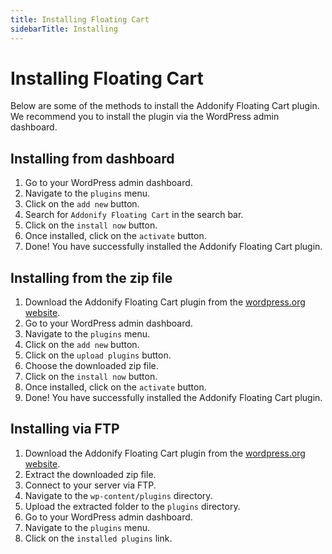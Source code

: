 ```yaml
---
title: Installing Floating Cart
sidebarTitle: Installing
---
```


# Installing Floating Cart

Below are some of the methods to install the Addonify Floating Cart plugin. We recommend you to install the plugin via the WordPress admin dashboard.

## Installing from dashboard

1. Go to your WordPress admin dashboard.
2. Navigate to the `plugins` menu.
3. Click on the `add new` button.
4. Search for `Addonify Floating Cart` in the search bar.
5. Click on the `install now` button.
6. Once installed, click on the `activate` button.
7. Done! You have successfully installed the Addonify Floating Cart plugin.

## Installing from the zip file

1. Download the Addonify Floating Cart plugin from the [wordpress.org website](https://wordpress.org/plugins/addonify-floating-cart/).
2. Go to your WordPress admin dashboard.
3. Navigate to the `plugins` menu.
4. Click on the `add new` button.
5. Click on the `upload plugins` button.
6. Choose the downloaded zip file.
7. Click on the `install now` button.
8. Once installed, click on the `activate` button.
9. Done! You have successfully installed the Addonify Floating Cart plugin.

## Installing via FTP

1. Download the Addonify Floating Cart plugin from the [wordpress.org website](https://wordpress.org/plugins/addonify-floating-cart/).
2. Extract the downloaded zip file.
3. Connect to your server via FTP.
4. Navigate to the `wp-content/plugins` directory.
5. Upload the extracted folder to the `plugins` directory.
6. Go to your WordPress admin dashboard.
7. Navigate to the `plugins` menu.
8. Click on the `installed plugins` link.



